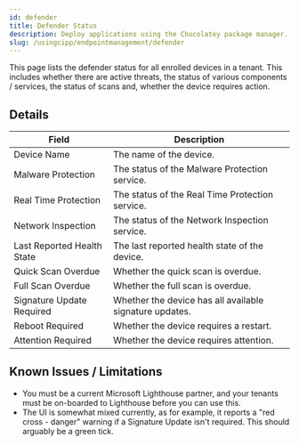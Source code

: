 ```yaml
---
id: defender
title: Defender Status
description: Deploy applications using the Chocolatey package manager.
slug: /usingcipp/endpointmanagement/defender
---
```


This page lists the defender status for all enrolled devices in a tenant.
This includes whether there are active threats, the status of various components / services, the status of scans and, whether the device requires action.

## Details

|  Field                     | Description                                             |
| -------------------------- | ------------------------------------------------------- |
| Device Name                | The name of the device.                                 |
| Malware Protection         | The status of the Malware Protection service.           | 
| Real Time Protection       | The status of the Real Time Protection service.         |
| Network Inspection         | The status of the Network Inspection service.           |
| Last Reported Health State | The last reported health state of the device.           |
| Quick Scan Overdue         | Whether the quick scan is overdue.                      |
| Full Scan Overdue          | Whether the full scan is overdue.                       |
| Signature Update Required  | Whether the device has all available signature updates. |
| Reboot Required            | Whether the device requires a restart.                  |
| Attention Required         | Whether the device requires attention.                  |


## Known Issues / Limitations

* You must be a current Microsoft Lighthouse partner, and your tenants must be on-boarded to Lighthouse before you can use this.
* The UI is somewhat mixed currently, as for example, it reports a "red cross - danger" warning if a Signature Update isn't required. This should arguably be a green tick.

<OtherIssues />

